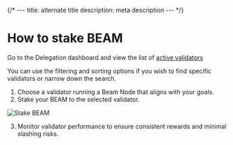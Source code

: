 {/* ---
title: alternate title
description: meta description
--- */}

# How to stake BEAM

Go to the Delegation dashboard and view the list of [active validators](https://beam-nodes-delegation-git-ui-add-chain-info-onbeam.vercel.app/delegations)

You can use the filtering and sorting options if you wish to find specific validators or narrow down the search.

1. Choose a validator running a Beam Node that aligns with your goals.
2. Stake your BEAM to the selected validator.

<Image 
  src="stake-beam.png"
  alt="Stake BEAM" 
  width={800} 
  height={400}
/>

3. Monitor validator performance to ensure consistent rewards and minimal slashing risks.

